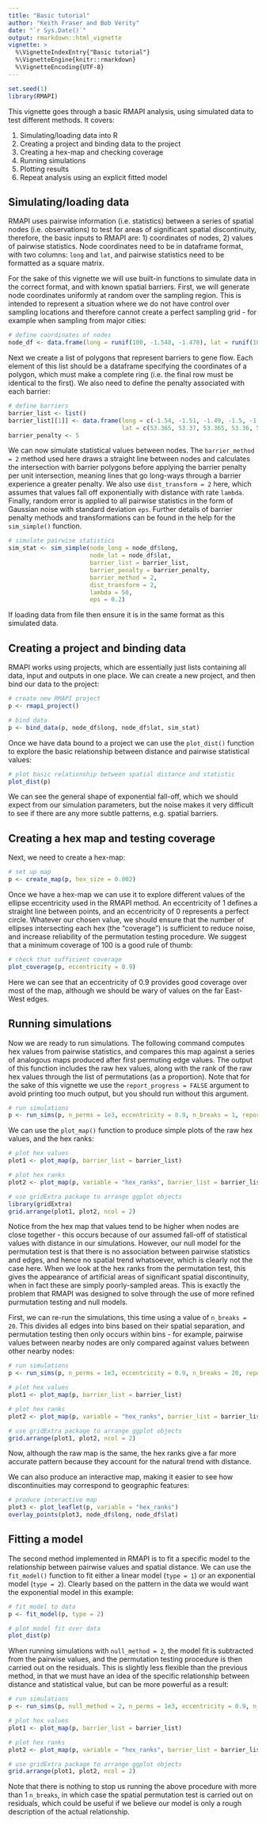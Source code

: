 ```yaml
---
title: "Basic tutorial"
author: "Keith Fraser and Bob Verity"
date: "`r Sys.Date()`"
output: rmarkdown::html_vignette
vignette: >
  %\VignetteIndexEntry{"Basic tutorial"}
  %\VignetteEngine{knitr::rmarkdown}
  %\VignetteEncoding{UTF-8}
---
```


```r
set.seed(1)
library(RMAPI)
```

This vignette goes through a basic RMAPI analysis, using simulated data to test different methods. It covers:

1. Simulating/loading data into R
2. Creating a project and binding data to the project
3. Creating a hex-map and checking coverage
4. Running simulations
5. Plotting results
6. Repeat analysis using an explicit fitted model


## Simulating/loading data

RMAPI uses pairwise information (i.e. statistics) between a series of spatial nodes (i.e. observations) to test for areas of significant spatial discontinuity, therefore, the basic inputs to RMAPI are: 1) coordinates of nodes, 2) values of pairwise statistics. Node coordinates need to be in dataframe format, with two columns: `long` and `lat`, and pairwise statistics need to be formatted as a square matrix.

For the sake of this vignette we will use built-in functions to simulate data in the correct format, and with known spatial barriers. First, we will generate node coordinates uniformly at random over the sampling region. This is intended to represent a situation where we do not have control over sampling locations and therefore cannot create a perfect sampling grid - for example when sampling from major cities:

```r
# define coordinates of nodes
node_df <- data.frame(long = runif(100, -1.548, -1.478), lat = runif(100, 53.347, 53.379))
```

Next we create a list of polygons that represent barriers to gene flow. Each element of this list should be a dataframe specifying the coordinates of a polygon, which must make a complete ring (i.e. the final row must be identical to the first). We also need to define the penalty associated with each barrier:

```r
# define barriers
barrier_list <- list()
barrier_list[[1]] <- data.frame(long = c(-1.54, -1.51, -1.49, -1.5, -1.535, -1.54),
                                lat = c(53.365, 53.37, 53.365, 53.36, 53.36, 53.365))
barrier_penalty <- 5
```

We can now simulate statistical values between nodes. The `barrier_method = 2` method used here draws a straight line between nodes and calculates the intersection with barrier polygons before applying the barrier penalty per unit intersection, meaning lines that go long-ways through a barrier experience a greater penalty. We also use `dist_transform = 2` here, which assumes that values fall off exponentially with distance with rate `lambda`. Finally, random error is applied to all pairwise statistics in the form of Gaussian noise with standard deviation `eps`. Further details of barrier penalty methods and transformations can be found in the help for the `sim_simple()` function.

```r
# simulate pairwise statistics
sim_stat <- sim_simple(node_long = node_df$long,
                       node_lat = node_df$lat,
                       barrier_list = barrier_list,
                       barrier_penalty = barrier_penalty,
                       barrier_method = 2,
                       dist_transform = 2,
                       lambda = 50,
                       eps = 0.2)
```

If loading data from file then ensure it is in the same format as this simulated data.


## Creating a project and binding data

RMAPI works using projects, which are essentially just lists containing all data, input and outputs in one place. We can create a new project, and then bind our data to the project:

```r
# create new RMAPI project
p <- rmapi_project()

# bind data
p <- bind_data(p, node_df$long, node_df$lat, sim_stat)
```

Once we have data bound to a project we can use the `plot_dist()` function to explore the basic relationship between distance and pairwise statistical values:

```r
# plot basic relationship between spatial distance and statistic
plot_dist(p)
```

We can see the general shape of exponential fall-off, which we should expect from our simulation parameters, but the noise makes it very difficult to see if there are any more subtle patterns, e.g. spatial barriers.


## Creating a hex map and testing coverage

Next, we need to create a hex-map:

```r
# set up map
p <- create_map(p, hex_size = 0.002)
```

Once we have a hex-map we can use it to explore different values of the ellipse eccentricity used in the RMAPI method. An eccentricity of 1 defines a straight line between points, and an eccentricity of 0 represents a perfect circle. Whatever our chosen value, we should ensure that the number of ellipses intersecting each hex (the "coverage") is sufficient to reduce noise, and increase reliability of the permutation testing procedure. We suggest that a minimum coverage of 100 is a good rule of thumb:

```r
# check that sufficient coverage
plot_coverage(p, eccentricity = 0.9)
```

Here we can see that an eccentricity of 0.9 provides good coverage over most of the map, although we should be wary of values on the far East-West edges.


## Running simulations

Now we are ready to run simulations. The following command computes hex values from pairwise statistics, and compares this map against a series of analogous maps produced after first permuting edge values. The output of this function includes the raw hex values, along with the rank of the raw hex values through the list of permutations (as a proportion). Note that for the sake of this vignette we use the `report_progress = FALSE` argument to avoid printing too much output, but you should run without this argument.

```r
# run simulations
p <- run_sims(p, n_perms = 1e3, eccentricity = 0.9, n_breaks = 1, report_progress = FALSE)
```

We can use the `plot_map()` function to produce simple plots of the raw hex values, and the hex ranks:

```r
# plot hex values
plot1 <- plot_map(p, barrier_list = barrier_list)

# plot hex ranks
plot2 <- plot_map(p, variable = "hex_ranks", barrier_list = barrier_list)

# use gridExtra package to arrange ggplot objects
library(gridExtra)
grid.arrange(plot1, plot2, ncol = 2)
```

Notice from the hex map that values tend to be higher when nodes are close together - this occurs because of our assumed  fall-off of statistical values with distance in our simulations. However, our null model for the permutation test is that there is no association between pairwise statistics and edges, and hence no spatial trend whatsoever, which is clearly not the case here. When we look at the hex ranks from the permutation test, this gives the appearance of artificial areas of significant spatial discontinuity, when in fact these are simply poorly-sampled areas. This is exactly the problem that RMAPI was designed to solve through the use of more refined purmutation testing and null models.

First, we can re-run the simulations, this time using a value of `n_breaks = 20`. This divides all edges into bins based on their spatial separation, and permutation testing then only occurs within bins - for example, pairwise values between nearby nodes are only compared against values between other nearby nodes:

```r
# run simulations
p <- run_sims(p, n_perms = 1e3, eccentricity = 0.9, n_breaks = 20, report_progress = FALSE)

# plot hex values
plot1 <- plot_map(p, barrier_list = barrier_list)

# plot hex ranks
plot2 <- plot_map(p, variable = "hex_ranks", barrier_list = barrier_list)

# use gridExtra package to arrange ggplot objects
grid.arrange(plot1, plot2, ncol = 2)
```

Now, although the raw map is the same, the hex ranks give a far more accurate pattern because they account for the natural trend with distance.

We can also produce an interactive map, making it easier to see how discontinuities may correspond to geographic features:

```r
# produce interactive map
plot3 <- plot_leaflet(p, variable = "hex_ranks")
overlay_points(plot3, node_df$long, node_df$lat)
```


## Fitting a model

The second method implemented in RMAPI is to fit a specific model to the relationship between pairwise values and spatial distance. We can use the `fit_model()` function to fit either a linear model (`type = 1`) or an exponential model (`type = 2`). Clearly based on the pattern in the data we would want the exponential model in this example:

```r
# fit model to data
p <- fit_model(p, type = 2)

# plot model fit over data
plot_dist(p)
```

When running simulations with `null_method = 2`, the model fit is subtracted from the pairwise values, and the permutation testing procedure is then carried out on the residuals. This is slightly less flexible than the previous method, in that we must have an idea of the specific relationship between distance and statistical value, but can be more powerful as a result:

```r
# run simulations
p <- run_sims(p, null_method = 2, n_perms = 1e3, eccentricity = 0.9, n_breaks = 1, report_progress = FALSE)

# plot hex values
plot1 <- plot_map(p, barrier_list = barrier_list)

# plot hex ranks
plot2 <- plot_map(p, variable = "hex_ranks", barrier_list = barrier_list)

# use gridExtra package to arrange ggplot objects
grid.arrange(plot1, plot2, ncol = 2)
```

Note that there is nothing to stop us running the above procedure with more than 1 `n_breaks`, in which case the spatial permutation test is carried out on residuals, which could be useful if we believe our model is only a rough description of the actual relationship.

